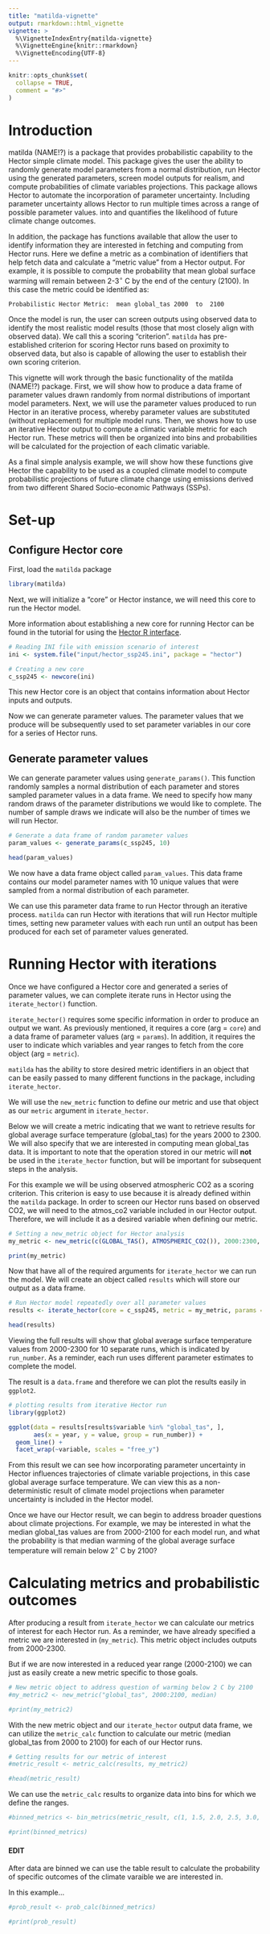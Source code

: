 ```yaml
---
title: "matilda-vignette"
output: rmarkdown::html_vignette
vignette: >
  %\VignetteIndexEntry{matilda-vignette}
  %\VignetteEngine{knitr::rmarkdown}
  %\VignetteEncoding{UTF-8}
---
```


```r
knitr::opts_chunk$set(
  collapse = TRUE,
  comment = "#>"
)
```

# Introduction

matilda (NAME!?) is a package that provides probabilistic capability to the Hector simple climate model. This package gives the user the ability to randomly generate model parameters from a normal distribution, run Hector using the generated parameters, screen model outputs for realism, and compute probabilities of climate variables projections. This package allows Hector to automate the incorporation of parameter uncertainty. Including parameter uncertainty allows Hector to run multiple times across a range of possible parameter values. into and quantifies the likelihood of future climate change outcomes.

In addition, the package has functions available that allow the user to identify information they are interested in fetching and computing from Hector runs. Here we define a metric as a combination of identifiers that help fetch data and calculate a "metric value" from a Hector output. For example, it is possible to compute the probability that mean global surface warming will remain between 2-3$^\circ$ C by the end of the century (2100). In this case the metric could be identified as:

`Probabilistic Hector Metric:  mean global_tas 2000  to  2100`

Once the model is run, the user can screen outputs using observed data to identify the most realistic model results (those that most closely align with observed data). We call this a scoring "criterion". `matilda` has pre-established criterion for scoring Hector runs based on proximity to observed data, but also is capable of allowing the user to establish their own scoring criterion.  

This vignette will work through the basic functionality of the matilda (NAME!?) package. First, we will show how to produce a data frame of parameter values drawn randomly from normal distributions of important model parameters. Next, we will use the parameter values produced to run Hector in an iterative process, whereby parameter values are substituted (without replacement) for multiple model runs. Then, we shows how to use an iterative Hector output to compute a climatic variable metric for each Hector run. These metrics will then be organized into bins and probabilities will be calculated for the projection of each climatic variable.

As a final simple analysis example, we will show how these functions give Hector the capability to be used as a coupled climate model to compute probabilistic projections of future climate change using emissions derived from two different Shared Socio-economic Pathways (SSPs). 

####

# Set-up

## Configure Hector core

First, load the `matilda` package 

```r
library(matilda)
```

Next, we will initialize a "core" or Hector instance, we will need this core to run the Hector model. 

More information about establishing a new core for running Hector can be found in the tutorial for using the [Hector R interface](https://jgcri.github.io/hector/articles/intro-to-hector.html).

```r
# Reading INI file with emission scenario of interest
ini <- system.file("input/hector_ssp245.ini", package = "hector")

# Creating a new core 
c_ssp245 <- newcore(ini)

```

This new Hector core is an object that contains information about Hector inputs and outputs.

Now we can generate parameter values. The parameter values that we produce will be subsequently used to set parameter variables in our core for a series of Hector runs.

## Generate parameter values

We can generate parameter values using `generate_params()`. This function randomly samples a normal distribution of each parameter and stores sampled parameter values in a data frame. We need to specify how many random draws of the parameter distributions we would like to complete. The number of sample draws we indicate will also be the number of times we will run Hector.

```r
# Generate a data frame of random parameter values
param_values <- generate_params(c_ssp245, 10)

head(param_values)
```

We now have a data frame object called `param_values`. This data frame contains our model parameter names with 10 unique values that were sampled from a normal distribution of each parameter.

We can use this parameter data frame to run Hector through an iterative process. `matilda` can run Hector with iterations that will run Hector multiple times, setting new parameter values with each run until an output has been produced for each set of parameter values generated.  

####

# Running Hector with iterations

Once we have configured a Hector core and generated a series of parameter values, we can complete iterate runs in Hector using the `iterate_hector()` function.

`iterate_hector()` requires some specific information in order to produce an output we want. As previously mentioned, it requires a core (arg = `core`) and a data frame of parameter values (arg = `params`). In addition, it requires the user to indicate which variables and year ranges to fetch from the core object (arg = `metric`). 

`matilda` has the ability to store desired metric identifiers in an object that can be easily passed to many different functions in the package, including `iterate_hector`. 

We will use the `new_metric` function to define our metric and use that object as our `metric` argument in `iterate_hector`.

Below we will create a metric indicating that we want to retrieve results for global average surface temperature (global_tas) for the years 2000 to 2300. We will also specify that we are interested in computing mean global_tas data. It is important to note that the operation stored in our metric will **not** be used in the `iterate_hector` function, but will be important for subsequent steps in the analysis. 

For this example we will be using observed atmospheric CO2 as a scoring criterion. This criterion is easy to use because it is already defined within the `matilda` package. In order to screen our Hector runs based on observed CO2, we will need to the atmos_co2 variable included in our Hector output. Therefore, we will include it as a desired variable when defining our metric.  

```r
# Setting a new_metric object for Hector analysis
my_metric <- new_metric(c(GLOBAL_TAS(), ATMOSPHERIC_CO2()), 2000:2300, median)

print(my_metric)
```

Now that have all of the required arguments for `iterate_hector` we can run the model. We will create an object called `results` which will store our output as a data frame.

```r
# Run Hector model repeatedly over all parameter values
results <- iterate_hector(core = c_ssp245, metric = my_metric, params = param_values)

head(results)
```

Viewing the full results will show that global average surface temperature values from 2000-2300 for 10 separate runs, which is indicated by `run_number`. As a reminder, each run uses different parameter estimates to complete the model. 

The result is a `data.frame` and therefore we can plot the results easily in `ggplot2`.

```r
# plotting results from iterative Hector run
library(ggplot2)

ggplot(data = results[results$variable %in% "global_tas", ], 
       aes(x = year, y = value, group = run_number)) +
  geom_line() +
  facet_wrap(~variable, scales = "free_y")
```

From this result we can see how incorporating parameter uncertainty in Hector influences trajectories of climate variable projections, in this case global average surface temperature. We can view this as a non-deterministic result of climate model projections when parameter uncertainty is included in the Hector model.

Once we have our Hector result, we can begin to address broader questions about climate projections. For example, we may be interested in what the median global_tas values are from 2000-2100 for each model run, and what the probability is that median warming of the global average surface temperature will remain below 2$^\circ$ C by 2100?

####

# Calculating metrics and probabilistic outcomes

After producing a result from `iterate_hector` we can calculate our metrics of interest for each Hector run. As a reminder, we have already specified a metric we are interested in (`my_metric`). This metric object includes outputs from 2000-2300. 

But if we are now interested in a reduced year range (2000-2100) we can just as easily create a new metric specific to those goals.

```r
# New metric object to address question of warming below 2 C by 2100
#my_metric2 <- new_metric("global_tas", 2000:2100, median)

#print(my_metric2)
```

With the new metric object and our `iterate_hector` output data frame, we can utilize the `metric_calc` function to calculate our metric (median global_tas from 2000 to 2100) for each of our Hector runs.

```r
# Getting results for our metric of interest
#metric_result <- metric_calc(results, my_metric2)

#head(metric_result)
```

We can use the `metric_calc` results to organize data into bins for which we define the ranges. 

```r
#binned_metrics <- bin_metrics(metric_result, c(1, 1.5, 2.0, 2.5, 3.0, 4.0))

#print(binned_metrics)

```

#### EDIT 

After data are binned we can use the table result to calculate the probability of specific outcomes of the climate varaible we are interested in. 

In this example... 

```r
#prob_result <- prob_calc(binned_metrics)

#print(prob_result)
```

